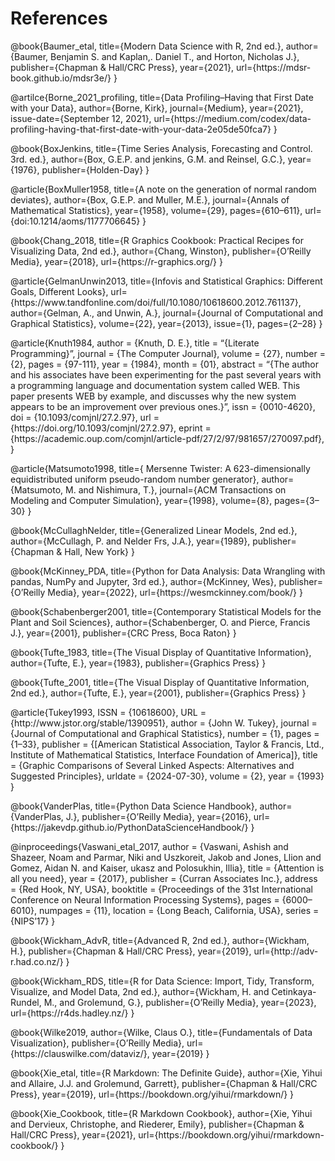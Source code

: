 # References {.unnumbered}

::: {#refs}

@book{Baumer_etal,
title={Modern Data Science with R, 2nd ed.},
author={Baumer, Benjamin S. and Kaplan,. Daniel T., and Horton, Nicholas J.},
publisher={Chapman \& Hall/CRC Press},
year={2021},
url={https://mdsr-book.github.io/mdsr3e/}
}

@artilce{Borne_2021_profiling,
title={Data Profiling--Having that First Date with your Data},
author={Borne, Kirk},
journal={Medium},
year={2021},
issue-date={September 12, 2021},
url={https://medium.com/codex/data-profiling-having-that-first-date-with-your-data-2e05de50fca7}
}

@book{BoxJenkins,
title={Time Series Analysis, Forecasting and Control. 3rd. ed.},
author={Box, G.E.P. and jenkins, G.M. and Reinsel, G.C.},
year={1976},
publisher={Holden-Day}
}

@article{BoxMuller1958,
title={A note on the generation of normal random deviates},
author={Box, G.E.P. and Muller, M.E.},
journal={Annals of Mathematical Statistics},
year={1958},
volume={29},
pages={610--611},
url={doi:10.1214/aoms/1177706645}
}

@book{Chang_2018,
title={R Graphics Cookbook: Practical Recipes for Visualizing Data, 2nd ed.},
author={Chang, Winston},
publisher={O'Reilly Media},
year={2018},
url={https://r-graphics.org/}
}

@article{GelmanUnwin2013,
title={Infovis and Statistical Graphics: Different Goals, Different Looks},
url={https://www.tandfonline.com/doi/full/10.1080/10618600.2012.761137}, 
author={Gelman, A., and Unwin, A.},
journal={Journal of Computational and Graphical Statistics}, 
volume={22}, 
year={2013},
issue={1},
pages={2--28}
}

@article{Knuth1984,
    author = {Knuth, D. E.},
    title = "{Literate Programming}",
    journal = {The Computer Journal},
    volume = {27},
    number = {2},
    pages = {97-111},
    year = {1984},
    month = {01},
    abstract = "{The author and his associates have been experimenting for the past several years with a programming language and documentation system called WEB. This paper presents WEB by example, and discusses why the new system appears to be an improvement over previous ones.}",
    issn = {0010-4620},
    doi = {10.1093/comjnl/27.2.97},
    url = {https://doi.org/10.1093/comjnl/27.2.97},
    eprint = {https://academic.oup.com/comjnl/article-pdf/27/2/97/981657/270097.pdf},
}

@article{Matsumoto1998,
title={ Mersenne Twister: A 623-dimensionally equidistributed uniform pseudo-random number generator},
author={Matsumoto, M. and Nishimura, T.},
journal={ACM Transactions on Modeling and Computer Simulation},
year={1998},
volume={8},
pages={3--30}
}

@book{McCullaghNelder,
title={Generalized Linear Models, 2nd ed.},
author={McCullagh, P. and Nelder Frs, J.A.},
year={1989},
publisher={Chapman \& Hall, New York}
}

@book{McKinney_PDA,
title={Python for Data Analysis: Data Wrangling with pandas, NumPy and Jupyter, 3rd ed.},
author={McKinney, Wes},
publisher={O'Reilly Media},
year={2022},
url={https://wesmckinney.com/book/}
}

@book{Schabenberger2001,
title={Contemporary Statistical Models for the Plant and Soil Sciences},
author={Schabenberger, O. and Pierce, Francis J.},
year={2001},
publisher={CRC Press, Boca Raton}
}

@book{Tufte_1983,
title={The Visual Display of Quantitative Information}, 
author={Tufte, E.},
year={1983},
publisher={Graphics Press}
}

@book{Tufte_2001,
title={The Visual Display of Quantitative Information, 2nd ed.}, 
author={Tufte, E.},
year={2001},
publisher={Graphics Press}
}

@article{Tukey1993,
 ISSN = {10618600},
 URL = {http://www.jstor.org/stable/1390951},
 author = {John W. Tukey},
 journal = {Journal of Computational and Graphical Statistics},
 number = {1},
 pages = {1--33},
 publisher = {[American Statistical Association, Taylor & Francis, Ltd., Institute of Mathematical Statistics, Interface Foundation of America]},
 title = {Graphic Comparisons of Several Linked Aspects: Alternatives and Suggested Principles},
 urldate = {2024-07-30},
 volume = {2},
 year = {1993}
}

@book{VanderPlas,
title={Python Data Science Handbook},
author={VanderPlas, J.},
publisher={O'Reilly Media},
year={2016},
url={https://jakevdp.github.io/PythonDataScienceHandbook/}
}

@inproceedings{Vaswani_etal_2017,
author = {Vaswani, Ashish and Shazeer, Noam and Parmar, Niki and Uszkoreit, Jakob and Jones, Llion and Gomez, Aidan N. and Kaiser, \L{}ukasz and Polosukhin, Illia},
title = {Attention is all you need},
year = {2017},
publisher = {Curran Associates Inc.},
address = {Red Hook, NY, USA},
booktitle = {Proceedings of the 31st International Conference on Neural Information Processing Systems},
pages = {6000–6010},
numpages = {11},
location = {Long Beach, California, USA},
series = {NIPS'17}
}

@book{Wickham_AdvR,
title={Advanced R, 2nd ed.},
author={Wickham, H.},
publisher={Chapman \& Hall/CRC Press},
year={2019},
url={http://adv-r.had.co.nz/}
}

@book{Wickham_RDS,
title={R for Data Science: Import, Tidy, Transform, Visualize, and Model Data, 2nd ed.},
author={Wickham, H. and Cetinkaya-Rundel, M., and Grolemund, G.},
publisher={O'Reilly Media},
year={2023},
url={https://r4ds.hadley.nz/}
}

@book{Wilke2019,
author={Wilke, Claus O.},
title={Fundamentals of Data Visualization},
publisher={O'Reilly Media},
url={https://clauswilke.com/dataviz/},
year={2019}
}

@book{Xie_etal,
title={R Markdown: The Definite Guide},
author={Xie, Yihui and Allaire, J.J. and Grolemund, Garrett},
publisher={Chapman \& Hall/CRC Press},
year={2019},
url={https://bookdown.org/yihui/rmarkdown/}
}

@book{Xie_Cookbook,
title={R Markdown Cookbook},
author={Xie, Yihui and Dervieux, Christophe, and Riederer, Emily},
publisher={Chapman \& Hall/CRC Press},
year={2021},
url={https://bookdown.org/yihui/rmarkdown-cookbook/}
}

:::

